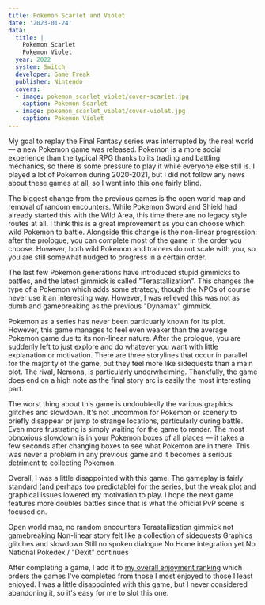 ```yaml
---
title: Pokemon Scarlet and Violet
date: '2023-01-24'
data:
  title: |
    Pokemon Scarlet
    Pokemon Violet
  year: 2022
  system: Switch
  developer: Game Freak
  publisher: Nintendo
  covers:
  - image: pokemon_scarlet_violet/cover-scarlet.jpg
    caption: Pokemon Scarlet
  - image: pokemon_scarlet_violet/cover-violet.jpg
    caption: Pokemon Violet
---
```

My goal to replay the Final Fantasy series was interrupted by the real world &mdash; a new Pokemon game was released.
Pokemon is a more social experience than the typical RPG thanks to its trading and battling mechanics, so there is some
pressure to play it while everyone else still is. I played a lot of Pokemon during 2020-2021, but I did not follow any
news about these games at all, so I went into this one fairly blind.

<GameHeader />

The biggest change from the previous games is the open world map and removal of random encounters. While Pokemon Sword
and Shield had already started this with the Wild Area, this time there are no legacy style routes at all. I think this
is a great improvement as you can choose which wild Pokemon to battle. Alongside this change is the non-linear
progression: after the prologue, you can complete most of the game in the order you choose. However, both wild Pokemon
and trainers do not scale with you, so you are still somewhat nudged to progress in a certain order.

The last few Pokemon generations have introduced stupid gimmicks to battles, and the latest gimmick is called
"Terastallization". This changes the type of a Pokemon which adds some strategy, though the NPCs of course never use it
an interesting way. However, I was relieved this was not as dumb and gamebreaking as the previous "Dynamax" gimmick.

Pokemon as a series has never been particuarly known for its plot. However, this game manages to feel even weaker than
the average Pokemon game due to its non-linear nature. After the prologue, you are suddenly left to just explore and do
whatever you want with little explanation or motivation. There are three storylines that occur in parallel for the
majority of the game, but they feel more like sidequests than a main plot. The rival, Nemona, is particularly
underwhelming. Thankfully, the game does end on a high note as the final story arc is easily the most interesting part.

The worst thing about this game is undoubtedly the various graphics glitches and slowdown. It's not uncommon for Pokemon
or scenery to briefly disappear or jump to strange locations, particularly during battle. Even more frustrating is
simply waiting for the game to render. The most obnoxious slowdown is in your Pokemon boxes of all places &mdash; it
takes a few seconds after changing boxes to see what Pokemon are in there. This was never a problem in any previous
game and it becomes a serious detriment to collecting Pokemon.

Overall, I was a little disappointed with this game. The gameplay is fairly standard (and perhaps too predictable) for
the series, but the weak plot and graphical issues lowered my motivation to play. I hope the next game features more
doubles battles since that is what the official PvP scene is focused on.

<LikedDisliked>
  <LikedList>
    <LikedItem>Open world map, no random encounters</LikedItem>
    <LikedItem>Terastallization gimmick not gamebreaking</LikedItem>
  </LikedList>
  <DislikedList>
    <DislikedItem>Non-linear story felt like a collection of sidequests</DislikedItem>
    <DislikedItem>Graphics glitches and slowdown</DislikedItem>
    <DislikedItem>Still no spoken dialogue</DislikedItem>
    <DislikedItem>No Home integration yet</DislikedItem>
    <DislikedItem>No National Pokedex / "Dexit" continues</DislikedItem>
  </DislikedList>
</LikedDisliked>

After completing a game, I add it to [my overall enjoyment ranking](/ranking) which orders the games I've completed from
those I most enjoyed to those I least enjoyed. I was a little disappointed with this game, but I never considered
abandoning it, so it's easy for me to slot this one.

<GameRanking game={slug} />
